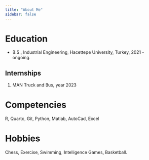 ```yaml
---
title: "About Me"
sidebar: false 
---
```


# Education

-   B.S., Industrial Engineering, Hacettepe University, Turkey, 2021 - ongoing.


## Internships

1.  MAN Truck and Bus, year 2023


# Competencies

R, Quarto, Git, Python, Matlab, AutoCad, Excel

# Hobbies

Chess, Exercise, Swimming, Intelligence Games, Basketball.
 
